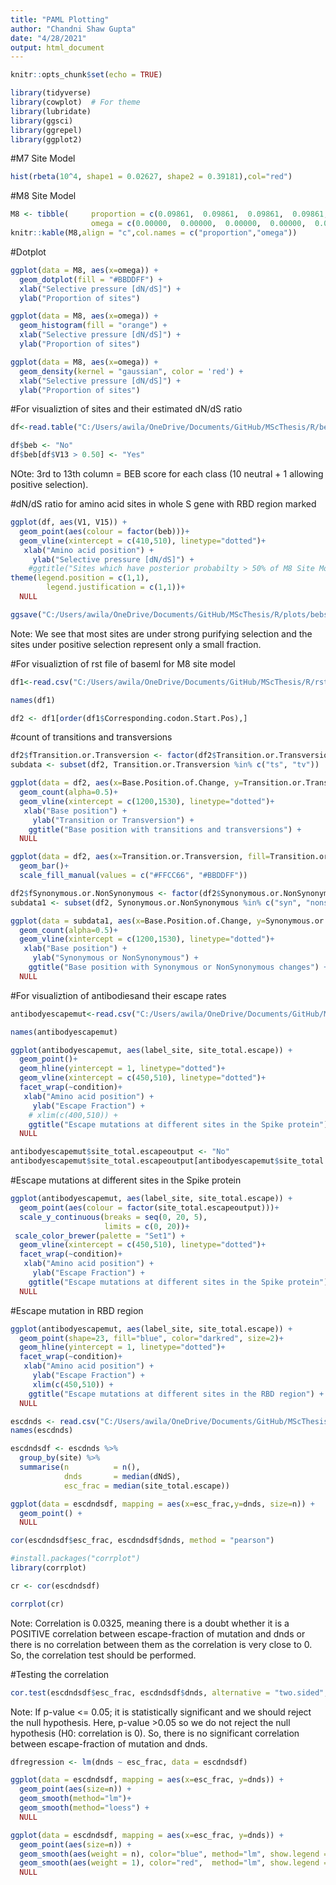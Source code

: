 ```yaml
---
title: "PAML Plotting"
author: "Chandni Shaw Gupta"
date: "4/28/2021"
output: html_document
---
```


```r
knitr::opts_chunk$set(echo = TRUE)
```

```r
library(tidyverse)
library(cowplot)  # For theme
library(lubridate)
library(ggsci)
library(ggrepel)
library(ggplot2)
```


#M7 Site Model
```r
hist(rbeta(10^4, shape1 = 0.02627, shape2 = 0.39181),col="red")
```


#M8 Site Model
```r
M8 <- tibble(     proportion = c(0.09861,  0.09861,  0.09861,  0.09861,  0.09861,  0.09861,  0.09861,  0.09861,  0.09861,  0.09861,  0.01390),
                  omega = c(0.00000,  0.00000,  0.00000,  0.00000,  0.00000,  0.00002,  0.00032,  0.00364,  0.03140,  0.23811,  3.46433))
knitr::kable(M8,align = "c",col.names = c("proportion","omega"))
```


#Dotplot
```r
ggplot(data = M8, aes(x=omega)) +
  geom_dotplot(fill = "#BBDDFF") + 
  xlab("Selective pressure [dN/dS]") + 
  ylab("Proportion of sites") 
```

```r
ggplot(data = M8, aes(x=omega)) +
  geom_histogram(fill = "orange") + 
  xlab("Selective pressure [dN/dS]") + 
  ylab("Proportion of sites") 
```

```r
ggplot(data = M8, aes(x=omega)) +
  geom_density(kernel = "gaussian", color = 'red') + 
  xlab("Selective pressure [dN/dS]") + 
  ylab("Proportion of sites") 
```


#For visualiztion of sites and their estimated dN/dS ratio
```r
df<-read.table("C:/Users/awila/OneDrive/Documents/GitHub/MScThesis/R/bebsm.txt", sep = "")
```

```r
df$beb <- "No"
df$beb[df$V13 > 0.50] <- "Yes"
```

NOte: 3rd to 13th column = BEB score for each class (10 neutral + 1 allowing positive selection).


#dN/dS ratio for amino acid sites in whole S gene with RBD region marked
```r
ggplot(df, aes(V1, V15)) +
  geom_point(aes(colour = factor(beb)))+
  geom_vline(xintercept = c(410,510), linetype="dotted")+
   xlab("Amino acid position") +
     ylab("Selective pressure [dN/dS]") +
    #ggtitle("Sites which have posterior probabilty > 50% of M8 Site Model") +
theme(legend.position = c(1,1),
        legend.justification = c(1,1))+
  NULL

ggsave("C:/Users/awila/OneDrive/Documents/GitHub/MScThesis/R/plots/bebsmpointwholeSgenewithRBD.png", height=4, width=7)
```


Note: We see that most sites are under strong purifying selection and the sites under positive selection represent only a small fraction.



#For visualiztion of rst file of baseml for M8 site model
```r
df1<-read.csv("C:/Users/awila/OneDrive/Documents/GitHub/MScThesis/R/rstfilefrombaseml.csv", sep=",")
```

```r
names(df1) 
```

```r
df2 <- df1[order(df1$Corresponding.codon.Start.Pos),]
```

#count of transitions and transversions
```r
df2$fTransition.or.Transversion <- factor(df2$Transition.or.Transversion)
subdata <- subset(df2, Transition.or.Transversion %in% c("ts", "tv"))
```


```r
ggplot(data = df2, aes(x=Base.Position.of.Change, y=Transition.or.Transversion, color=Transition.or.Transversion)) +
  geom_count(alpha=0.5)+
  geom_vline(xintercept = c(1200,1530), linetype="dotted")+
   xlab("Base position") +
     ylab("Transition or Transversion") +
    ggtitle("Base position with transitions and transversions") +
  NULL
```



```r
ggplot(data = df2, aes(x=Transition.or.Transversion, fill=Transition.or.Transversion)) +
  geom_bar()+
  scale_fill_manual(values = c("#FFCC66", "#BBDDFF"))
```

```r
df2$fSynonymous.or.NonSynonymous <- factor(df2$Synonymous.or.NonSynonymous)
subdata1 <- subset(df2, Synonymous.or.NonSynonymous %in% c("syn", "nonsyn"))
```

```r
ggplot(data = subdata1, aes(x=Base.Position.of.Change, y=Synonymous.or.NonSynonymous, color=Synonymous.or.NonSynonymous)) +
  geom_count(alpha=0.5)+
  geom_vline(xintercept = c(1200,1530), linetype="dotted")+
   xlab("Base position") +
     ylab("Synonymous or NonSynonymous") +
    ggtitle("Base position with Synonymous or NonSynonymous changes") +
  NULL
```

#For visualiztion of antibodiesand their escape rates
```r
antibodyescapemut<-read.csv("C:/Users/awila/OneDrive/Documents/GitHub/MScThesis/R/LYCoV016andREGNall.csv", sep=",")
```

```r
names(antibodyescapemut)
```


```r
ggplot(antibodyescapemut, aes(label_site, site_total.escape)) +
  geom_point()+
  geom_hline(yintercept = 1, linetype="dotted")+
  geom_vline(xintercept = c(450,510), linetype="dotted")+
  facet_wrap(~condition)+
   xlab("Amino acid position") +
     ylab("Escape Fraction") +
    # xlim(c(400,510)) +
    ggtitle("Escape mutations at different sites in the Spike protein") +
  NULL
```

```r
antibodyescapemut$site_total.escapeoutput <- "No"
antibodyescapemut$site_total.escapeoutput[antibodyescapemut$site_total.escape > 1] <- "Yes"
```


#Escape mutations at different sites in the Spike protein
```r

ggplot(antibodyescapemut, aes(label_site, site_total.escape)) +
  geom_point(aes(colour = factor(site_total.escapeoutput)))+
  scale_y_continuous(breaks = seq(0, 20, 5),
                     limits = c(0, 20))+
 scale_color_brewer(palette = "Set1") +
  geom_vline(xintercept = c(450,510), linetype="dotted")+
  facet_wrap(~condition)+
   xlab("Amino acid position") +
     ylab("Escape Fraction") +
    ggtitle("Escape mutations at different sites in the Spike protein") +
  NULL
```

#Escape mutation in RBD region
```r
ggplot(antibodyescapemut, aes(label_site, site_total.escape)) +
  geom_point(shape=23, fill="blue", color="darkred", size=2)+
  geom_hline(yintercept = 1, linetype="dotted")+
  facet_wrap(~condition)+
   xlab("Amino acid position") +
     ylab("Escape Fraction") +
     xlim(c(450,510)) +
    ggtitle("Escape mutations at different sites in the RBD region") +
  NULL
```

```r
escdnds <- read.csv("C:/Users/awila/OneDrive/Documents/GitHub/MScThesis/R/EscapeFracanddNdS.csv", sep=",")
names(escdnds)
```


```r
escdndsdf <- escdnds %>% 
  group_by(site) %>% 
  summarise(n          = n(), 
            dnds       = median(dNdS), 
            esc_frac = median(site_total.escape))
```

```r
ggplot(data = escdndsdf, mapping = aes(x=esc_frac,y=dnds, size=n)) +
  geom_point() +
  NULL
```

```r
cor(escdndsdf$esc_frac, escdndsdf$dnds, method = "pearson")
```

```r
#install.packages("corrplot")
library(corrplot)
```

```r
cr <- cor(escdndsdf)
```


```r
corrplot(cr)
```

Note: Correlation is 0.0325, meaning there is a doubt whether it is a POSITIVE correlation between escape-fraction of mutation and dnds or there is no correlation between them as the correlation is very close to 0. So, the correlation test should be performed.



#Testing the correlation
```r
cor.test(escdndsdf$esc_frac, escdndsdf$dnds, alternative = "two.sided", method = "pearson", conf.level = 0.95, continuity = FALSE)
```

Note: If p-value <= 0.05; it is statistically significant and we should reject the null hypothesis. Here, p-value >0.05 so we do not reject the null hypothesis (H0: correlation is 0). So, there is no significant correlation between escape-fraction of mutation and dnds.


```r
dfregression <- lm(dnds ~ esc_frac, data = escdndsdf) 
```


```r
ggplot(data = escdndsdf, mapping = aes(x=esc_frac, y=dnds)) +
  geom_point(aes(size=n)) + 
  geom_smooth(method="lm")+
  geom_smooth(method="loess") +
  NULL
```

```r
ggplot(data = escdndsdf, mapping = aes(x=esc_frac, y=dnds)) +
  geom_point(aes(size=n)) + 
  geom_smooth(aes(weight = n), color="blue", method="lm", show.legend = F) + 
  geom_smooth(aes(weight = 1), color="red",  method="lm", show.legend = F) + 
  NULL
```